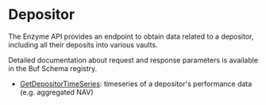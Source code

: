 # Depositor

The Enzyme API provides an endpoint to obtain data related to a depositor, including all their deposits into various vaults.

Detailed documentation about request and response parameters is available in the Buf Schema registry.

- [GetDepositorTimeSeries](https://buf.build/avantgardefinance/enzyme/docs/main:enzyme.enzyme.v1#enzyme.enzyme.v1.EnzymeService.GetDepositorTimeSeries): timeseries of a depositor's performance data (e.g. aggregated NAV)
